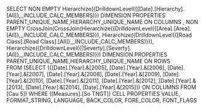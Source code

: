 SELECT NON EMPTY Hierarchize({DrilldownLevel({[Date].[Hierarchy].[All]},,,INCLUDE_CALC_MEMBERS)}) DIMENSION PROPERTIES PARENT_UNIQUE_NAME,HIERARCHY_UNIQUE_NAME ON COLUMNS , 
NON EMPTY CrossJoin(CrossJoin(Hierarchize({DrilldownLevel({[Area].[Area].[All]},,,INCLUDE_CALC_MEMBERS)}), Hierarchize({DrilldownLevel({[Road Class].[Road Class].[All]},,,INCLUDE_CALC_MEMBERS)})), Hierarchize({DrilldownLevel({[Severty].[Severty].[All]},,,INCLUDE_CALC_MEMBERS)})) DIMENSION PROPERTIES PARENT_UNIQUE_NAME,HIERARCHY_UNIQUE_NAME ON ROWS  
FROM (SELECT ({[Date].[Year].&[2005],
[Date].[Year].&[2006],
[Date].[Year].&[2007],
[Date].[Year].&[2008],
[Date].[Year].&[2009],
[Date].[Year].&[2010],
[Date].[Year].&[2011],
[Date].[Year].&[2012],
[Date].[Year].&[2013],
[Date].[Year].&[2014],
[Date].[Year].&[2015]}) ON COLUMNS  FROM [Cau 5]) 
WHERE ([Measures].[So TNGT]) CELL PROPERTIES VALUE, FORMAT_STRING, LANGUAGE, BACK_COLOR, FORE_COLOR, FONT_FLAGS